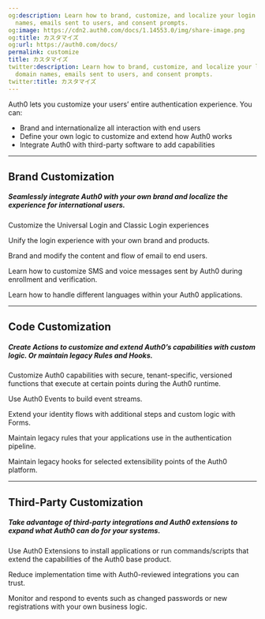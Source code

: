 ```yaml
---
og:description: Learn how to brand, customize, and localize your login pages, domain
  names, emails sent to users, and consent prompts.
og:image: https://cdn2.auth0.com/docs/1.14553.0/img/share-image.png
og:title: カスタマイズ
og:url: https://auth0.com/docs/
permalink: customize
title: カスタマイズ
twitter:description: Learn how to brand, customize, and localize your login pages,
  domain names, emails sent to users, and consent prompts.
twitter:title: カスタマイズ
---
```



<AuthDocsPipeline activeId="customize"/>

Auth0 lets you customize your users’ entire authentication experience. You can:

* Brand and internationalize all interaction with end users
* Define your own logic to customize and extend how Auth0 works
* Integrate Auth0 with third-party software to add capabilities

---

## Brand Customization

##### Seamlessly integrate Auth0 with your own brand and localize the experience for international users.

<Card title="Customize Login Pages" href="/docs/customize/login-pages">

Customize the Universal Login and Classic Login experiences

</Card><Card title="Custom Domains" href="/docs/customize/custom-domains">

Unify the login experience with your own brand and products.

</Card><Card title="Customize Emails" href="/docs/customize/email">

Brand and modify the content and flow of email to end users.

</Card><Card title="Customize Multi-factor Authentication SMS and Voice Messages" href="/docs/customize/customize-sms-or-voice-messages">

Learn how to customize SMS and voice messages sent by Auth0 during enrollment and verification.

</Card><Card title="Internationalization and Localization" href="/docs/customize/internationalization-and-localization">

Learn how to handle different languages within your Auth0 applications.

</Card>

---

## Code Customization

##### Create Actions to customize and extend Auth0’s capabilities with custom logic. Or maintain legacy Rules and Hooks.

<Card title="Actions" href="/docs/customize/actions">

Customize Auth0 capabilities with secure, tenant-specific, versioned functions that execute at certain points during the Auth0 runtime.

</Card><Card title="Events" href="/docs/customize/events">

Use Auth0 Events to build event streams.

</Card><Card title="Forms" href="/docs/customize/forms">

Extend your identity flows with additional steps and custom logic with Forms.

</Card><Card title="Rules" href="/docs/customize/rules">

Maintain legacy rules that your applications use in the authentication pipeline.

</Card><Card title="Hooks" href="/docs/customize/hooks">

Maintain legacy hooks for selected extensibility points of the Auth0 platform.

</Card>

---

## Third-Party Customization

##### Take advantage of third-party integrations and Auth0 extensions to expand what Auth0 can do for your systems.

<Card title="Extensions" href="/docs/customize/extensions">

Use Auth0 Extensions to install applications or run commands/scripts that extend the capabilities of the Auth0 base product.

</Card><Card title="Integrations" href="/docs/customize/integrations">

Reduce implementation time with Auth0-reviewed integrations you can trust.

</Card><Card title="Log Streams" href="/docs/customize/log-streams">

Monitor and respond to events such as changed passwords or new registrations with your own business logic.

</Card>